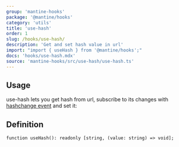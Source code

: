 ```yaml
---
group: 'mantine-hooks'
package: '@mantine/hooks'
category: 'utils'
title: 'use-hash'
order: 1
slug: /hooks/use-hash/
description: 'Get and set hash value in url'
import: "import { useHash } from '@mantine/hooks';"
docs: 'hooks/use-hash.mdx'
source: 'mantine-hooks/src/use-hash/use-hash.ts'
---
```



## Usage

use-hash lets you get hash from url, subscribe to its changes with [hashchange event](https://developer.mozilla.org/en-US/docs/Web/API/Window/hashchange_event) and set it:

<Demo data={HooksDemos.useHashDemo} />

## Definition

```tsx
function useHash(): readonly [string, (value: string) => void];
```
